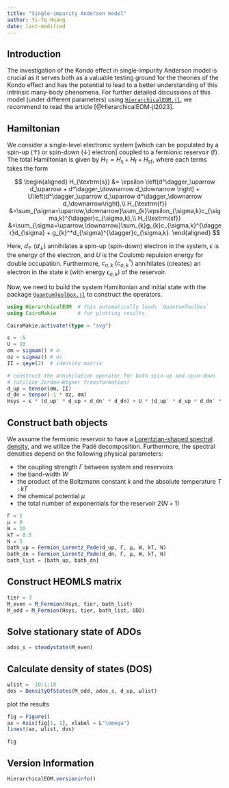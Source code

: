 ```yaml
---
title: "Single-impurity Anderson model"
author: Yi-Te Huang
date: last-modified
---
```


## Introduction

The investigation of the Kondo effect in single-impurity Anderson model is crucial as it serves both as a valuable testing ground for the theories of the Kondo effect and has the potential to lead to a better understanding of this intrinsic many-body phenomena. For further detailed discussions of this model (under different parameters) using [`HierarchicalEOM.jl`](https://github.com/qutip/HierarchicalEOM.jl), we recommend to read the article [@HierarchicalEOM-jl2023].

## Hamiltonian

We consider a single-level electronic system [which can be populated by a spin-up ($\uparrow$) or spin-down ($\downarrow$) electron] coupled to a fermionic reservoir ($\textrm{f}$). The total Hamiltonian is given by $H_{\textrm{T}}=H_\textrm{s}+H_\textrm{f}+H_\textrm{sf}$, where each terms takes the form

$$
\begin{aligned}
H_{\textrm{s}}  &= \epsilon \left(d^\dagger_\uparrow d_\uparrow + d^\dagger_\downarrow d_\downarrow \right) + U\left(d^\dagger_\uparrow d_\uparrow d^\dagger_\downarrow d_\downarrow\right),\\
H_{\textrm{f}}  &=\sum_{\sigma=\uparrow,\downarrow}\sum_{k}\epsilon_{\sigma,k}c_{\sigma,k}^{\dagger}c_{\sigma,k},\\
H_{\textrm{sf}} &=\sum_{\sigma=\uparrow,\downarrow}\sum_{k}g_{k}c_{\sigma,k}^{\dagger}d_{\sigma} + g_{k}^*d_{\sigma}^{\dagger}c_{\sigma,k}.
\end{aligned}
$$

Here, $d_\uparrow$ $(d_\downarrow)$ annihilates a spin-up (spin-down) electron in the system, $\epsilon$ is the energy of the electron, and $U$ is the Coulomb repulsion energy for double occupation. Furthermore, $c_{\sigma,k}$ $(c_{\sigma,k}^{\dagger})$ annihilates (creates) an electron in the state $k$ (with energy $\epsilon_{\sigma,k}$) of the reservoir.

Now, we need to build the system Hamiltonian and initial state with the package [`QuantumToolbox.jl`](https://github.com/qutip/QuantumToolbox.jl) to construct the operators.

```julia
using HierarchicalEOM  # this automatically loads `QuantumToolbox`
using CairoMakie       # for plotting results

CairoMakie.activate!(type = "svg")
```

```julia
ϵ = -5
U = 10
σm = sigmam() # σ-
σz = sigmaz() # σz
II = qeye(2)  # identity matrix

# construct the annihilation operator for both spin-up and spin-down
# (utilize Jordan–Wigner transformation)
d_up = tensor(σm, II)
d_dn = tensor(-1 * σz, σm)
Hsys = ϵ * (d_up' * d_up + d_dn' * d_dn) + U * (d_up' * d_up * d_dn' * d_dn)
```

## Construct bath objects

We assume the fermionic reservoir to have a [Lorentzian-shaped spectral density](https://qutip.org/HierarchicalEOM.jl/stable/bath_fermion/Fermion_Lorentz/#doc-Fermion-Lorentz), and we utilize the Padé decomposition. Furthermore, the spectral densities depend on the following physical parameters:

- the coupling strength $\Gamma$ between system and reservoirs
- the band-width $W$
- the product of the Boltzmann constant $k$ and the absolute temperature $T$ : $kT$
- the chemical potential $\mu$
- the total number of exponentials for the reservoir $2(N + 1)$

```julia
Γ = 2
μ = 0
W = 10
kT = 0.5
N = 5
bath_up = Fermion_Lorentz_Pade(d_up, Γ, μ, W, kT, N)
bath_dn = Fermion_Lorentz_Pade(d_dn, Γ, μ, W, kT, N)
bath_list = [bath_up, bath_dn]
```

## Construct HEOMLS matrix

```julia
tier = 3
M_even = M_Fermion(Hsys, tier, bath_list)
M_odd = M_Fermion(Hsys, tier, bath_list, ODD)
```

## Solve stationary state of ADOs

```julia
ados_s = steadystate(M_even)
```

## Calculate density of states (DOS)

```julia
ωlist = -10:1:10
dos = DensityOfStates(M_odd, ados_s, d_up, ωlist)
```

plot the results

```julia
fig = Figure()
ax = Axis(fig[1, 1], xlabel = L"\omega")
lines!(ax, ωlist, dos)

fig
```

## Version Information
```julia
HierarchicalEOM.versioninfo()
```
